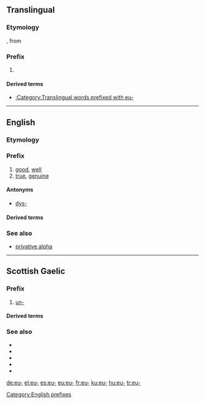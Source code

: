 {{also|Appendix:Variations of "eu"}}
==Translingual==

===Etymology===
{{etyl|NL.|mul}}, from {{etyl|grc|mul}} {{m|grc|εὖ||well, good}}

===Prefix===
{{head|mul|prefix}}

# {{non-gloss definition|lang=mul|Used to form taxonomic names corresponding to English vernacular names beginning with [[true]]}}

====Derived terms====
* [[:Category:Translingual words prefixed with eu-]]

----

==English==

===Etymology===
{{etyl|grc|en}} {{m|grc|εὖ||well, good}}

===Prefix===
{{en-prefix}}

# [[good]], [[well]]
# [[true]], [[genuine]]

====Antonyms====
* [[dys-]]

====Derived terms====
{{prefixsee|en}}
{{der3
|[[eugeogenous]]
|[[eucalyptus]]
|[[eucaryote]]
|[[eucharist]]
|[[euchlorine]]
|[[eudemonia]]
|[[eudiploid]]
|[[eugenic]]
|[[eugenics]]
|[[euglycemia]]
|[[eulogy]]
|[[euonymous]]
|[[eupepsia]]
|[[euphemism]]
|[[euphoria]]
|[[eurhythmy]]/[[eurythmy]]
|[[euthanasia]]
|[[eutheism]]
|[[euthyroid]]
|[[eutrophy]]
|[[Eutopia]]
|[[euphonium]]
|[[evangelist]] (the "ev" is derived from eu-)
|lang=en}}

===See also===
* [[w:privative alpha|privative alpha]]

[[Category:English prefixes]]

----

==Scottish Gaelic==

===Prefix===
{{head|gd|prefix}}

# [[un-]]

====Derived terms====
{{prefixsee|gd}}

===See also===
* {{l|gd|ao-}}
* {{l|gd|neo-}}
* {{l|gd|mì-}}
* {{l|gd|an-}}
* {{l|gd|do-}}

[[de:eu-]]
[[el:eu-]]
[[es:eu-]]
[[eu:eu-]]
[[fr:eu-]]
[[ku:eu-]]
[[hu:eu-]]
[[tr:eu-]]